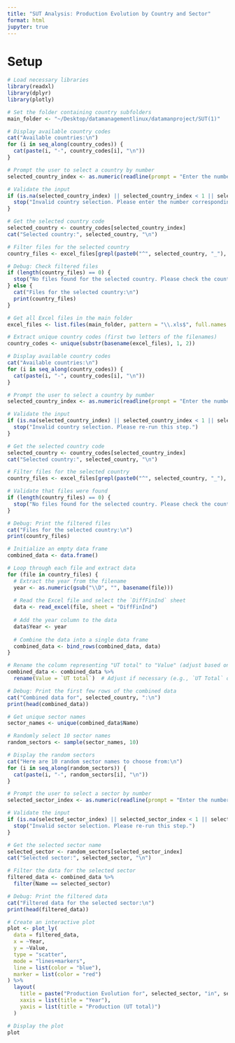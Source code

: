 ```yaml
---
title: "SUT Analysis: Production Evolution by Country and Sector"
format: html
jupyter: true
---
```


# Setup

```r
# Load necessary libraries
library(readxl)
library(dplyr)
library(plotly)

# Set the folder containing country subfolders
main_folder <- "~/Desktop/datamanagementlinux/datamanproject/SUT(1)"
```


```r
# Display available country codes
cat("Available countries:\n")
for (i in seq_along(country_codes)) {
  cat(paste(i, "-", country_codes[i], "\n"))
}

# Prompt the user to select a country by number
selected_country_index <- as.numeric(readline(prompt = "Enter the number corresponding to the country you'd like to view (e.g., 1 for AT): "))

# Validate the input
if (is.na(selected_country_index) || selected_country_index < 1 || selected_country_index > length(country_codes)) {
  stop("Invalid country selection. Please enter the number corresponding to a country from the list.")
}

# Get the selected country code
selected_country <- country_codes[selected_country_index]
cat("Selected country:", selected_country, "\n")


```
```r
# Filter files for the selected country
country_files <- excel_files[grepl(paste0("^", selected_country, "_"), basename(excel_files))]

# Debug: Check filtered files
if (length(country_files) == 0) {
  stop("No files found for the selected country. Please check the country code or file structure.")
} else {
  cat("Files for the selected country:\n")
  print(country_files)
}


```

```r
# Get all Excel files in the main folder
excel_files <- list.files(main_folder, pattern = "\\.xls$", full.names = TRUE)

# Extract unique country codes (first two letters of the filenames)
country_codes <- unique(substr(basename(excel_files), 1, 2))

# Display available country codes
cat("Available countries:\n")
for (i in seq_along(country_codes)) {
  cat(paste(i, "-", country_codes[i], "\n"))
}

# Prompt the user to select a country by number
selected_country_index <- as.numeric(readline(prompt = "Enter the number corresponding to the country you'd like to view (e.g., 1 for AT): "))

# Validate the input
if (is.na(selected_country_index) || selected_country_index < 1 || selected_country_index > length(country_codes)) {
  stop("Invalid country selection. Please re-run this step.")
}

# Get the selected country code
selected_country <- country_codes[selected_country_index]
cat("Selected country:", selected_country, "\n")

# Filter files for the selected country
country_files <- excel_files[grepl(paste0("^", selected_country, "_"), basename(excel_files))]

# Validate that files were found
if (length(country_files) == 0) {
  stop("No files found for the selected country. Please check the country code or file structure.")
}

# Debug: Print the filtered files
cat("Files for the selected country:\n")
print(country_files)

```
```r
# Initialize an empty data frame
combined_data <- data.frame()

# Loop through each file and extract data
for (file in country_files) {
  # Extract the year from the filename
  year <- as.numeric(gsub("\\D", "", basename(file)))
  
  # Read the Excel file and select the `DiffFinInd` sheet
  data <- read_excel(file, sheet = "DiffFinInd")
  
  # Add the year column to the data
  data$Year <- year
  
  # Combine the data into a single data frame
  combined_data <- bind_rows(combined_data, data)
}

# Rename the column representing "UT total" to "Value" (adjust based on your actual column name)
combined_data <- combined_data %>%
  rename(Value = `UT total`)  # Adjust if necessary (e.g., `UT Total` or other variations)

# Debug: Print the first few rows of the combined data
cat("Combined data for", selected_country, ":\n")
print(head(combined_data))

```

```r
# Get unique sector names
sector_names <- unique(combined_data$Name)

# Randomly select 10 sector names
random_sectors <- sample(sector_names, 10)

# Display the random sectors
cat("Here are 10 random sector names to choose from:\n")
for (i in seq_along(random_sectors)) {
  cat(paste(i, "-", random_sectors[i], "\n"))
}

# Prompt the user to select a sector by number
selected_sector_index <- as.numeric(readline(prompt = "Enter the number corresponding to the sector you'd like to view: "))

# Validate the input
if (is.na(selected_sector_index) || selected_sector_index < 1 || selected_sector_index > length(random_sectors)) {
  stop("Invalid sector selection. Please re-run this step.")
}

# Get the selected sector name
selected_sector <- random_sectors[selected_sector_index]
cat("Selected sector:", selected_sector, "\n")

# Filter the data for the selected sector
filtered_data <- combined_data %>%
  filter(Name == selected_sector)

# Debug: Print the filtered data
cat("Filtered data for the selected sector:\n")
print(head(filtered_data))

```
```r
# Create an interactive plot
plot <- plot_ly(
  data = filtered_data,
  x = ~Year,
  y = ~Value,
  type = "scatter",
  mode = "lines+markers",
  line = list(color = "blue"),
  marker = list(color = "red")
) %>%
  layout(
    title = paste("Production Evolution for", selected_sector, "in", selected_country),
    xaxis = list(title = "Year"),
    yaxis = list(title = "Production (UT total)")
  )

# Display the plot
plot

```

